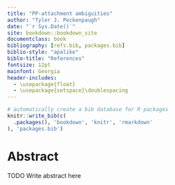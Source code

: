 ```yaml
---
title: "PP-attachment ambiguities"
author: "Tyler J. Peckenpaugh"
date: "`r Sys.Date()`"
site: bookdown::bookdown_site
documentclass: book
bibliography: [refs.bib, packages.bib]
biblio-style: "apalike"
biblo-title: "References"
fontsize: 12pt
mainfont: Georgia
header-includes:
  - \usepackage{float}
  - \usepackage{setspace}\doublespacing
---
```

```r
# automatically create a bib database for R packages
knitr::write_bib(c(
  .packages(), 'bookdown', 'knitr', 'rmarkdown'
), 'packages.bib')
```
# Abstract {-}

TODO Write abstract here
\pagebreak